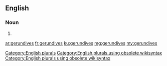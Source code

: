 ==English==

===Noun===
{{head|en}}

# {{plural of|gerundive}}

[[Category:English plurals]][[Category:English plurals using obsolete wikisyntax]][[Category:English plurals using obsolete wikisyntax]]

[[ar:gerundives]]
[[fr:gerundives]]
[[ku:gerundives]]
[[mg:gerundives]]
[[my:gerundives]]